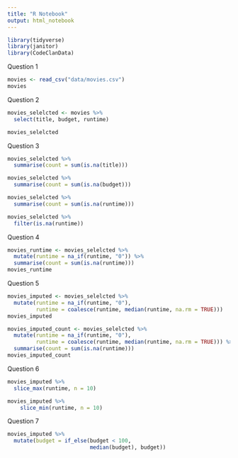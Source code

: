 ```yaml
---
title: "R Notebook"
output: html_notebook
---
```


```r
library(tidyverse)
library(janitor)
library(CodeClanData)
```

Question 1
```r
movies <- read_csv("data/movies.csv")
movies
```

Question 2
```r
movies_selelcted <- movies %>% 
  select(title, budget, runtime)

movies_selelcted
```

Question 3
```r
movies_selelcted %>% 
  summarise(count = sum(is.na(title)))

movies_selelcted %>% 
  summarise(count = sum(is.na(budget)))

movies_selelcted %>% 
  summarise(count = sum(is.na(runtime)))            
```

```r
movies_selelcted %>% 
  filter(is.na(runtime))
```

Question 4
```r
movies_runtime <- movies_selelcted %>% 
  mutate(runtime = na_if(runtime, "0")) %>% 
  summarise(count = sum(is.na(runtime))) 
movies_runtime
```

Question 5
```r
movies_imputed <- movies_selelcted %>% 
  mutate(runtime = na_if(runtime, "0"),
         runtime = coalesce(runtime, median(runtime, na.rm = TRUE)))
movies_imputed

movies_imputed_count <- movies_selelcted %>% 
  mutate(runtime = na_if(runtime, "0"),
         runtime = coalesce(runtime, median(runtime, na.rm = TRUE))) %>% 
  summarise(count = sum(is.na(runtime)))
movies_imputed_count
```

Question 6
```r
movies_imputed %>% 
  slice_max(runtime, n = 10)

movies_imputed %>% 
    slice_min(runtime, n = 10)
```

Question 7
```r
movies_imputed %>% 
  mutate(budget = if_else(budget < 100,
                          median(budget), budget))
```
